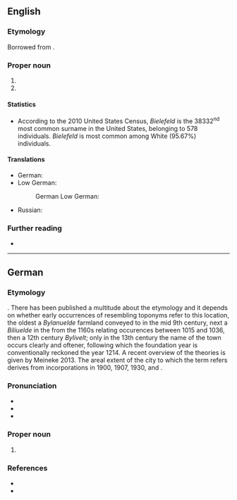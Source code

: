 ==English==
{{wikipedia}}

===Etymology===
Borrowed from {{bor|en|de|Bielefeld}}.

===Proper noun===
{{en-proper noun|~|s}}

# {{place|en|city|s/North Rhine-Westphalia|c/Germany}}
# {{surname|en|[[habitational]]|from=German}}

====Statistics====
* According to the 2010 United States Census, ''Bielefeld'' is the 38332<sup>nd</sup> most common surname in the United States, belonging to 578 individuals. ''Bielefeld'' is most common among White (95.67%) individuals.

====Translations====
{{trans-top|a city in Germany}}
* German: {{t+|de|Bielefeld|n}}
* Low German:
*: German Low German: {{t+|nds-de|Builefeld|n}}
{{trans-mid}}
* Russian: {{t+|ru|Би́лефельд|m|tr=Bílefɛlʹd}}
{{trans-bottom}}

===Further reading===
* {{R:en:DAFN}}

----

==German==
{{wikipedia|lang=de}}

===Etymology===
{{unk|de}}. There has been published a multitude about the etymology and it depends on whether early occurrences of resembling toponyms refer to this location, the oldest a ''Bylanuelde'' farmland conveyed to {{w|Corvey}} in the mid 9th century, next a ''Biliuelde'' in the {{w|Vita Meinwerci|lang=de}} from the 1160s relating occurences between 1015 and 1036, then a 12th century ''Bylivelt''; only in the 13th century the name of the town occurs clearly and oftener, following which the foundation year is conventionally reckoned the year 1214. A recent overview of the theories is given by Meineke 2013. The areal extent of the city to which the term refers derives from incorporations in 1900, 1907, 1930, and {{w|lang=de|Bielefeld-Gesetz|1973}}.

===Pronunciation===
* {{IPA|de|[ˈbiːləfɛlt]}}
* {{audio|de|De-Bielefeld.ogg|audio}}
* {{audio|de|De-Bielefeld2.ogg|Audio}}

===Proper noun===
{{de-proper noun|n}}

# {{place|de|city|s/North Rhine-Westphalia|c/Germany}}

===References===
* {{R:de:Meineke:2013|pages=38–48}}
* {{cite-web|year=2014|last=Rath|first=Jochen|title=1214: Ersterwähnung Bielefelds als Stadt|work=Stadtarchiv Bielefeld|url=https://www.bielefeld.de/de/biju/stadtar/rc/rar/01012014.html}}